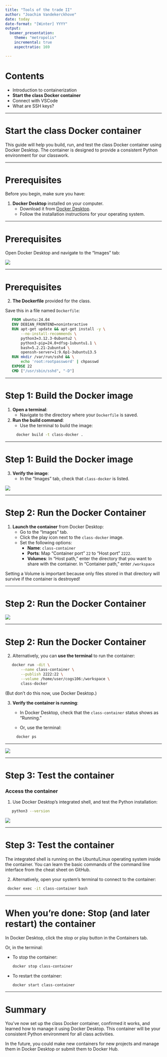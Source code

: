 ```yaml
---
title: "Tools of the trade II"
author: "Joachim Vandekerckhove"
date: today
date-format: "[Winter] YYYY"
output:
  beamer_presentation:
    theme: "metropolis"
    incremental: true
    aspectratio: 169

---
```


# Contents

- Introduction to containerization
- **Start the class Docker container**
- Connect with VSCode
- What are SSH keys?

---

# Start the class Docker container

This guide will help you build, run, and test the class Docker container using Docker Desktop. The container is designed to provide a consistent Python environment for our classwork.

---

# Prerequisites

Before you begin, make sure you have:

1. **Docker Desktop** installed on your computer.
   - Download it from [Docker Desktop](https://www.docker.com/products/docker-desktop).
   - Follow the installation instructions for your operating system.

---

# Prerequisites

Open Docker Desktop and navigate to the "Images" tab:

![](../../img/docker-desktop-1.png)

---

# Prerequisites

2. **The Dockerfile** provided for the class.

Save this in a file named `Dockerfile`:

```dockerfile
   FROM ubuntu:24.04
   ENV DEBIAN_FRONTEND=noninteractive
   RUN apt-get update && apt-get install -y \
       --no-install-recommends \
       python3=3.12.3-0ubuntu2 \
       python3-pip=24.0+dfsg-1ubuntu1.1 \
       bash=5.2.21-2ubuntu4 \
       openssh-server=1:9.6p1-3ubuntu13.5
   RUN mkdir /var/run/sshd && \
       echo 'root:rootpassword' | chpasswd
   EXPOSE 22
   CMD ["/usr/sbin/sshd", "-D"]
```

---

# Step 1: Build the Docker image

1. **Open a terminal**:
   - Navigate to the directory where your `Dockerfile` is saved.

2. **Run the build command**:
   - Use the terminal to build the image:

```bash
     docker build -t class-docker .
```

---

# Step 1: Build the Docker image

3. **Verify the image**:
   - In the "Images" tab, check that `class-docker` is listed.

![](../../img/docker-desktop-2.png)

---

# Step 2: Run the Docker Container

1. **Launch the container** from Docker Desktop:
   - Go to the "Images" tab.
   - Click the play icon next to the `class-docker` image.
   - Set the following options:
     - **Name**: `class-container`
     - **Ports**: Map "Container port" `22` to "Host port" `2222`.
     - **Volumes**: In "Host path," enter the directory that you want to share with the container.  In "Container path," enter `/workspace`

Setting a Volume is important because only files stored in that directory will survive if the container is destroyed!

---

# Step 2: Run the Docker Container

![](../../img/docker-desktop-3.png)

---

# Step 2: Run the Docker Container

2. Alternatively, you can **use the terminal** to run the container:

```bash
   docker run -dit \
       --name class-container \
       --publish 2222:22 \
       --volume /home/user/cogs106:/workspace \
       class-docker
```
(But don't do this now, use Docker Desktop.)

3. **Verify the container is running**:
   - In Docker Desktop, check that the `class-container` status shows as "Running."

   - Or, use the terminal:

```bash
     docker ps
```

---

![](../../img/docker-desktop-4.png)

---

# Step 3: Test the container

### Access the container

1. Use Docker Desktop’s integrated shell, and test the Python installation:

```bash
   python3 --version
```

![](../../img/docker-desktop-5.png)

---

# Step 3: Test the container

The integrated shell is running on the Ubuntu/Linux operating system inside the container.  You can learn the basic commands of the command line interface from the cheat sheet on GitHub.

2. Alternatively, open your system's terminal to connect to the container:
 
  ```bash
   docker exec -it class-container bash
   ```


---

# When you're done: Stop (and later restart) the container

In Docker Desktop, click the stop or play button in the Containers tab.

Or, in the terminal:

- To stop the container:

  ```bash
  docker stop class-container
  ```

- To restart the container:
 
  ```bash
  docker start class-container
  ```

---

# Summary

You’ve now set up the class Docker container, confirmed it works, and learned how to manage it using Docker Desktop. This container will be your consistent Python environment for all class activities.

In the future, you could make new containers for new projects and manage them in Docker Desktop or submit them to Docker Hub.



